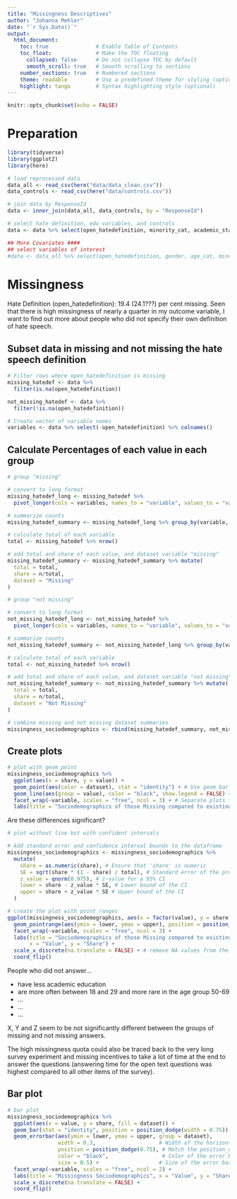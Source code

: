 ```yaml
---
title: "Missingness Descriptives"
author: "Johanna Mehler"
date: "`r Sys.Date()`"
output: 
  html_document:
    toc: true               # Enable Table of Contents
    toc_float:              # Make the TOC floating
      collapsed: false      # Do not collapse TOC by default
      smooth_scroll: true   # Smooth scrolling to sections
    number_sections: true   # Numbered sections
    theme: readable         # Use a predefined theme for styling (optional)
    highlight: tango        # Syntax highlighting style (optional)
---
```


```r
knitr::opts_chunk$set(echo = FALSE)
```

# Preparation

```r
library(tidyverse)
library(ggplot2)
library(here)

# load reprocessed data
data_all <- read_csv(here("data/data_clean.csv"))
data_controls <- read_csv(here("data/controls.csv"))

# join data by ResponseId
data <- inner_join(data_all, data_controls, by = "ResponseId")

# select hate definition, edu variables, and controls 
data <- data %>% select(open_hatedefinition, minority_cat, academic_status, educ_cat, gender.x, age_cat.x, polinterest_cat_3, empathy_pc_cat, exp_hate_speech_cat, exp_hostile_engagement_cat)

## More Covariates ####
## select variables of interest
#data <- data_all %>% select(open_hatedefinition, gender, age_cat, minority_cat, educ_cat, #academic_status, polinterest_cat, empathy_person, empathy_predicting, empathy_perspective, #speak_freely, speak_freely_pers, silencing_harmful, silencing_unacceptable, starts_with("exp"), #tradeoffs_speech) 
```


# Missingness

Hate Definition (open_hatedefinition): 19.4 (24.1???) per cent missing. Seen that there is high missingness of nearly a quarter in my outcome variable, I want to find out more about people who did not specify their own definition of hate speech.

## Subset data in missing and not missing the hate speech definition

```r
# Filter rows where open_hatedefinition is missing
missing_hatedef <- data %>% 
  filter(is.na(open_hatedefinition)) 

not_missing_hatedef <- data %>% 
  filter(!is.na(open_hatedefinition)) 

# Create vector of variable names
variables <- data %>% select(-open_hatedefinition) %>% colnames()
```

## Calculate Percentages of each value in each group

```r
# group "missing"

# convert to long format
missing_hatedef_long <- missing_hatedef %>% 
  pivot_longer(cols = variables, names_to = "variable", values_to = "value")

# summarize counts
missing_hatedef_summary <- missing_hatedef_long %>% group_by(variable, value) %>% count()

# calculate total of each variable
total <- missing_hatedef %>% nrow()

# add total and share of each value, and dataset variable "missing"
missing_hatedef_summary <- missing_hatedef_summary %>% mutate(
  total = total,
  share = n/total,
  dataset = "Missing"
)

# group "not missing"

# convert to long format
not_missing_hatedef_long <- not_missing_hatedef %>% 
  pivot_longer(cols = variables, names_to = "variable", values_to = "value")

# summarize counts
not_missing_hatedef_summary <- not_missing_hatedef_long %>% group_by(variable, value) %>% count()

# calculate total of each variable
total <- not_missing_hatedef %>% nrow()

# add total and share of each value, and dataset variable "not missing"
not_missing_hatedef_summary <- not_missing_hatedef_summary %>% mutate(
  total = total,
  share = n/total,
  dataset = "Not Missing"
)

# combine missing and not missing dataset summaries
missingness_sociodemographics <- rbind(missing_hatedef_summary, not_missing_hatedef_summary)
```

## Create plots

```r
# plot with geom_point
missingness_sociodemographics %>% 
  ggplot(aes(x = share, y = value)) +
  geom_point(aes(color = dataset), stat = "identity") + # Use geom_bar to create a bar plot
  geom_line(aes(group = value), color = "black", show.legend = FALSE) +
  facet_wrap(~variable, scales = "free", ncol = 3) + # Separate plots for each Region
  labs(title = "Sociodemographics of those Missing compared to existing answers", x = "Share", y = "Value")
```

Are these differences significant? 

```r
# plot without line but with confident intervals

# Add standard error and confidence interval bounds to the dataframe
missingness_sociodemographics <- missingness_sociodemographics %>%
  mutate(
    share = as.numeric(share), # Ensure that 'share' is numeric
    SE = sqrt(share * (1 - share) / total), # Standard error of the proportion
    z_value = qnorm(0.975), # z-value for a 95% CI
    lower = share - z_value * SE, # Lower bound of the CI
    upper = share + z_value * SE # Upper bound of the CI
  )

# create the plot with point ranges
ggplot(missingness_sociodemographics, aes(x = factor(value), y = share, color = dataset)) +
  geom_pointrange(aes(ymin = lower, ymax = upper), position = position_dodge(width = 0.1), fatten = 3) +
  facet_wrap(~variable, scales = "free", ncol = 3) +
  labs(title = "Sociodemographics of those Missing compared to existing answers",
       x = "Value", y = "Share") +
  scale_x_discrete(na.translate = FALSE) + # remove NA values from the x-axis
  coord_flip()
```

People who did not answer...

* have less academic education
* are more often between 18 and 29 and more rare in the age group 50-69
* ...
* ...
* ...

X, Y and Z seem to be not significantly different between the groups of missing and not missing answers.

The high missingness quota could also be traced back to the very long survey experiment and missing incentives to take a lot of time at the end to answer the questions (answering time for the open text questions was highest compared to all other items of the survey).


## Bar plot

```r
# bar plot
missingness_sociodemographics %>%
  ggplot(aes(x = value, y = share, fill = dataset)) +
  geom_bar(stat = "identity", position = position_dodge(width = 0.75)) + 
  geom_errorbar(aes(ymin = lower, ymax = upper, group = dataset),
                width = 0.3,                    # Width of the horizontal lines at the ends of error bars
                position = position_dodge(0.75), # Match the position_dodge width with geom_bar
                color = "black",                 # Color of the error bars
                size = 0.5) +                   # Size of the error bars, making them narrow
  facet_wrap(~variable, scales = "free", ncol = 2) +
  labs(title = "Missingness Sociodemographics", x = "Value", y = "Share") +
  scale_x_discrete(na.translate = FALSE) +
  coord_flip()

```
